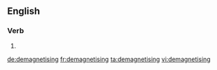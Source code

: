 
==English==

===Verb===
{{head|en|present participle}}

# {{present participle of|demagnetise|lang=en|nocat=1}}

[[de:demagnetising]]
[[fr:demagnetising]]
[[ta:demagnetising]]
[[vi:demagnetising]]